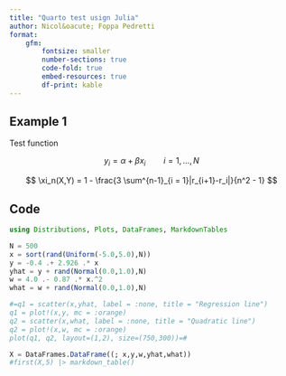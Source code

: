 ```yaml
---
title: "Quarto test usign Julia"
author: Nicol&oacute; Foppa Pedretti
format: 
    gfm:
        fontsize: smaller
        number-sections: true
        code-fold: true
        embed-resources: true
        df-print: kable
---
```


## Example 1

Test function

$$y_i = \alpha + \beta x_i \qquad i = 1,\ldots,N$$

$$ \xi_n(X,Y) = 1 - \frac{3 \sum^{n-1}_{i = 1}|r_{i+1}-r_i|}{n^2 - 1} $$


## Code 

```julia
using Distributions, Plots, DataFrames, MarkdownTables

N = 500
x = sort(rand(Uniform(-5.0,5.0),N))
y = -0.4 .+ 2.926 .* x 
yhat = y + rand(Normal(0.0,1.0),N)
w = 4.0 .- 0.87 .* x.^2 
what = w + rand(Normal(0.0,1.0),N)

#=q1 = scatter(x,yhat, label = :none, title = "Regression line")
q1 = plot!(x,y, mc = :orange)
q2 = scatter(x,what, label = :none, title = "Quadratic line")
q2 = plot!(x,w, mc = :orange)
plot(q1, q2, layout=(1,2), size=(750,300))=#

X = DataFrames.DataFrame((; x,y,w,yhat,what))
#first(X,5) |> markdown_table()
```

